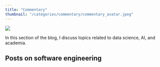 ```yaml
---
title: "Commentary"
thumbnail: "/categories/commentary/commentary_avatar.jpeg"
---
```

![](commentary_avatar.jpeg)

In this section of the blog, I discuss topics related to data science, AI, and academia.

## Posts on software engineering

